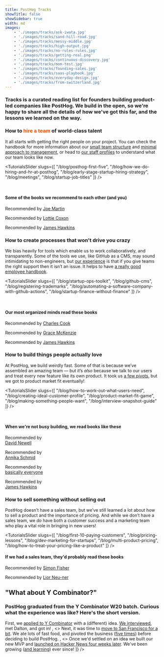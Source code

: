 ```yaml
---
title: PostHog Tracks
showTitle: false
showSidebar: true
width: md
images:
    - './images/tracks/ask-iwata.jpg'
    - './images/tracks/sand-hill-road.jpg'
    - './images/tracks/messy-middle.jpg'
    - './images/tracks/high-output.jpg'
    - './images/tracks/no-rules-rules.jpg'
    - './images/tracks/getting-real.png'
    - './images/tracks/continuous-discovery.jpg'
    - './images/tracks/mom-test.jpg'
    - './images/tracks/founding-sales.jpg'
    - './images/tracks/saas-playbook.jpg'
    - './images/tracks/everyday-design.jpg'
    - './images/tracks/from-switzerland.jpg'
---
```



<Hero
    title="PostHog Tracks"
    subtitle="Building a startup isn't easy. But we can put you on the right track!"
/>
<h3 className="text-xl m-0 font-semibold opacity-75 text-center !pb-8">
Tracks is a curated reading list for founders building product-led companies like PostHog. We build in the open, so we're happy to share all the details of how we've got this far, and the lessons we learned on the way.</h3>

<h3 className="mb-0">How to <span style='color: #f64e00;'>hire a team</span> of world-class talent</h3>

It all starts with getting the right people on your project. You can check the handbook for more information about our [small team structure](/handbook/company/small-teams) and [minimal approach to management](/handbook/company/management), or head to [our staff profiles](/team) to understand what our team looks like now.
<br />

<TutorialsSlider slugs={[
  "/blog/posthog-first-five",
  "/blog/how-we-do-hiring-and-hr-at-posthog",
  "/blog/early-stage-startup-hiring-strategy",
  "/blog/meetings",
  "/blog/startup-job-titles"
]} />

<br />

<h4 class="text-center">Some of the books we recommend to each other (and you)</h4>
<Section cols={3}>
    <div>      
    <a href="https://www.goodreads.com/book/show/54736620-ask-iwata">
        <GatsbyImage image={getImage(props?.images[0])} alt="Ask Iwata" objectFit="contain" style={{ maxHeight: 200 }} class="center" />
    </a>
        <p class="text-center">
          Recommended by <a href="/community/profiles/59">Joe Martin</a>
        </p>
    </div>
    <div>
    <a href="https://www.goodreads.com/book/show/60695040-from-switzerland">
        <GatsbyImage image={getImage(props?.images[11])} alt="From Switzerland" objectFit="contain" style={{ maxHeight: 200 }} class="center" />
    </a>
        <p class="text-center">
          Recommended by <a href="/community/profiles/227">Lottie Coxon</a>
        </p>
    </div>
    <div>
    <a href="https://www.goodreads.com/book/show/42348376-secrets-of-sand-hill-road">
        <GatsbyImage image={getImage(props?.images[1])} alt="Secrets of Sand Hill Road by Scott Kapur" objectFit="contain" style={{ maxHeight: 200 }} class="center" />
    </a>
        <p class="text-center">
          Recommended by <a href="/community/profiles/71">James Hawkins</a>
        </p>
    </div>
</Section>

<h3 className="mb-0">How to <span className="text-red">create processes</span> that won't drive you crazy</h3>

We bias heavily for tools which enable us to work collaboratively, and transparently. Some of the tools we use, like GitHub as a CMS, may sound intimidating to non-engineers, but [our experience](/blog/a-non-coders-thoughts-on-everybody-codes-culture) is that if you give teams the right support then it isn’t an issue. It helps to have [a really good employee handbook](/handbook). 
<br />

<TutorialsSlider slugs={[
  "/blog/startup-ops-toolkit",
  "/blog/github-cms",
  "/blog/registering-trademarks",
  "/blog/automating-a-software-company-with-github-actions",
  "/blog/startup-finance-without-finance"
]} />

<br />

<h4 class="text-center">Our most organized minds read these books</h4>
<Section cols={3}>
    <div>
    <a href="https://www.goodreads.com/book/show/40179007-the-messy-middle">      
        <GatsbyImage image={getImage(props?.images[2])} alt="The Messy Middle by Scott Belsky" objectFit="contain" style={{ maxHeight: 200 }} class="center" />
    </a>
        <p class="text-center">
          Recommended by <a href="//community/profiles/254">Charles Cook</a>
        </p>
    </div>
    <div>
    <a href="https://www.goodreads.com/book/show/324750.High_Output_Management">
        <GatsbyImage image={getImage(props?.images[3])} alt="High Output Management by Andrew Grove" objectFit="contain" style={{ maxHeight: 200 }} class="center" />
    </a>
        <p class="text-center">
          Recommended by <a href="/community/profiles/718">Grace McKenzie</a>
        </p>
    </div>
    <div>
    <a href="https://www.goodreads.com/book/show/49099937-no-rules-rules">
        <GatsbyImage image={getImage(props?.images[4])} alt="No Rules Rules by Reed Hastings" objectFit="contain" style={{ maxHeight: 200 }} class="center" />
    </a>
        <p class="text-center">
          Recommended by <a href="/community/profiles/71">James Hawkins</a>
        </p>
    </div>
</Section>

<h3 className="mb-0">How to <span className="text-red">build things</span> people actually love</h3>

At PostHog, we build weirdly fast. Some of that is because we’ve assembled an amazing team — but it’s _also_ because we talk to our users and treat every new feature like its own product. It took us [a few pivots](/blog/story-about-pivots), but we got to product market fit eventually!
<br />

<TutorialsSlider slugs={[
  "/blog/how-to-work-out-what-users-need",
  "/blog/creating-ideal-customer-profile",
  "/blog/product-market-fit-game",
  "/blog/making-something-people-want",
  "/blog/interview-snapshot-guide"
]} />

<br />

<h4 class="text-center">When we're not busy building, we read books like these</h4>
<Section cols={4}>
    <div>      
    <a href="https://basecamp.com/gettingreal">
        <GatsbyImage image={getImage(props?.images[5])} alt="Getting Real by Basecamp" objectFit="contain" style={{ maxHeight: 200 }} class="center" />
    </a>
        <p class="text-center">
          Recommended by <br />
          <a href="/community/profiles/860">David Newell</a>
        </p>
    </div>
    <div>
    <a href="https://www.goodreads.com/book/show/58046715-continuous-discovery-habits">
        <GatsbyImage image={getImage(props?.images[6])} alt="Continuous Discovery Habits by Terra Torres" objectFit="contain" style={{ maxHeight: 200 }} class="center" />
    </a>
        <p class="text-center">
          Recommended by <br />
          <a href="/community/profiles/221">Annika Schmid</a>
        </p>
    </div>
    <div>
    <a href="https://www.goodreads.com/book/show/52283963-the-mom-test">
        <GatsbyImage image={getImage(props?.images[7])} alt="The Mom Test by Rob Fitzpatrick" objectFit="contain" style={{ maxHeight: 200 }} class="center" />
    </a>
        <p class="text-center">
          Recommended by <br />
          <a href="/team">basically everyone</a>
        </p>
    </div>
    <div>
    <a href="https://www.goodreads.com/book/show/58046715-continuous-discovery-habits">
        <GatsbyImage image={getImage(props?.images[10])} alt="The Design of Everyday Things by Dan Norman" objectFit="contain" style={{ maxHeight: 200 }} class="center" />
    </a>
        <p class="text-center">
          Recommended by <br />
          <a href="/community/profiles/71">James Hawkins</a>
        </p>
    </div>
</Section>

<h3 className="mb-0">How to <span className="text-red">sell something</span> without selling out</h3>

PostHog doesn’t have a sales team, but we’ve still learned a lot about how to sell a product and the importance of pricing. And while we don’t have a sales team, we _do_ have both a customer success and a marketing team who play a vital role in bringing in new users!
<br />

<TutorialsSlider slugs={[
  "/blog/first-10-paying-customers",
  "/blog/pricing-lessons",
  "/blog/dev-marketing-for-startups",
  "/blog/multi-product-pricing",
  "/blog/how-to-treat-your-pricing-like-a-product"
]} />

<h4 class="text-center">If we had a sales team, they'd probably read these books</h4>
<Section cols={2}>
    <div>
    <a href="https://www.goodreads.com/book/show/46019973-founding-sales---the-startup-sales-handbook">      
        <GatsbyImage image={getImage(props?.images[8])} alt="Founding Sales by Daniel Kazanjy" objectFit="contain" style={{ maxHeight: 200 }} class="center" />
    </a>
        <p class="text-center">
          Recommended by <a href="//community/profiles/49">Simon Fisher</a>
        </p>
    </div>
    <div>
    <a href="https://www.goodreads.com/book/show/178816351-the-saas-playbook">
        <GatsbyImage image={getImage(props?.images[9])} alt="The SaaS Playbook by Rob Walling" objectFit="contain" style={{ maxHeight: 200 }} class="center" />
    </a>
        <p class="text-center">
          Recommended by <a href="/community/profiles/684">Lior Neu-ner</a>
        </p>
    </div>
</Section>

<Section>
<h2 className="text-3xl lg:text-4xl text-center mb-0">"What about Y Combinator?"</h2>
<h3 className="m-0 dark:text-primary-dark font-semibold mt-2 md:mt-0 opacity-75 text-primary text-center text-lg pb-8">PostHog graduated from the Y Combinator W20 batch. Curious what the experience was like? Here's the short version.</h3>
<FeatureSnapshot
        image={writer}
        features={[
            <>
                First, we <a href="/blog/before-yc">applied to Y Combinator</a> with a (different) idea. <a href="/blog/the-yc-interview">We interviewed</a>, met Dalton, and got in!
            </>,
            <>
                Next, it was time to <a href="/blog/moving-to-sf">move to San Francisco for a bit</a>. We ate lots of fast food, and pivoted the business (<a href="/blog/pivot-to-posthog">five times</a>) before deciding to build PostHog. 
            </>,
            <>
                Once we'd settled on an idea we built our new MVP and <a href="/blog/after-the-hn-launch">launched on Hacker News four weeks later</a>. We've been growing (<a href="/blog/yc-2-years-on">and learning</a>) ever since!
            </>
        ]}
    />
</Section>

<CommunityCTA />

